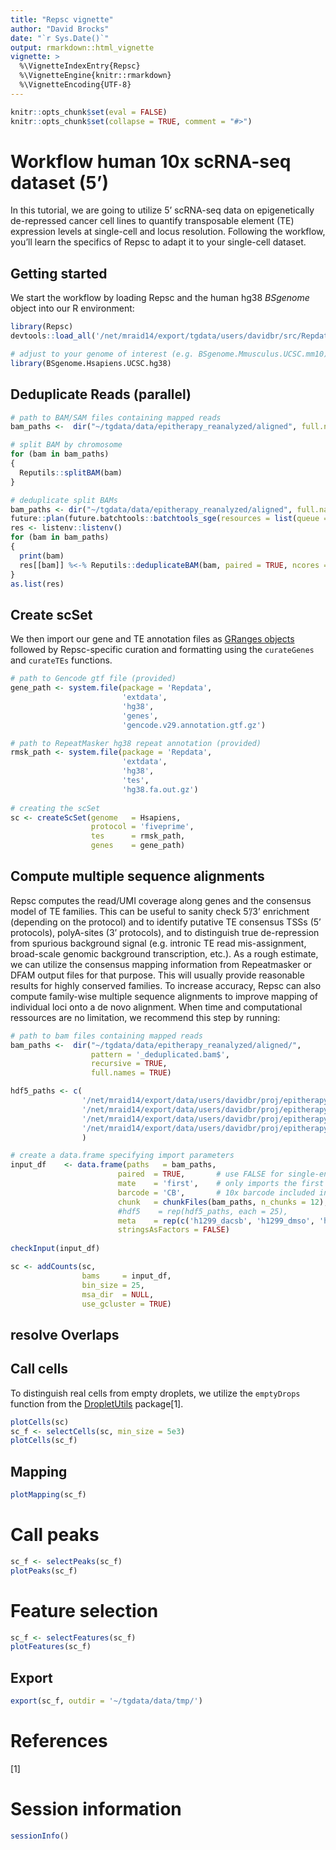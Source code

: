 ```yaml
---
title: "Repsc vignette"
author: "David Brocks"
date: "`r Sys.Date()`"
output: rmarkdown::html_vignette
vignette: >
  %\VignetteIndexEntry{Repsc}
  %\VignetteEngine{knitr::rmarkdown}
  %\VignetteEncoding{UTF-8}
---
```


```r
knitr::opts_chunk$set(eval = FALSE)
knitr::opts_chunk$set(collapse = TRUE, comment = "#>")
```

# Workflow human 10x scRNA-seq dataset (5')
In this tutorial, we are going to utilize 5' scRNA-seq data on epigenetically de-repressed cancer cell lines to quantify transposable element (TE) expression levels at single-cell and locus resolution. Following the workflow, you'll learn the specifics of Repsc to adapt it to your single-cell dataset.


## Getting started

We start the workflow by loading Repsc and the human hg38 _BSgenome_ object into our R environment:
```r
library(Repsc)
devtools::load_all('/net/mraid14/export/tgdata/users/davidbr/src/Repdata/')

# adjust to your genome of interest (e.g. BSgenome.Mmusculus.UCSC.mm10)
library(BSgenome.Hsapiens.UCSC.hg38)
```

## Deduplicate Reads (parallel)
```r
# path to BAM/SAM files containing mapped reads                         
bam_paths <-  dir("~/tgdata/data/epitherapy_reanalyzed/aligned", full.names = TRUE, pattern = 'bam.bam$')

# split BAM by chromosome
for (bam in bam_paths)
{
  Reputils::splitBAM(bam)
}

# deduplicate split BAMs
bam_paths <- dir("~/tgdata/data/epitherapy_reanalyzed/aligned", full.names = TRUE, pattern = 'chr[0-9, X, Y, MT]*.bam$')
future::plan(future.batchtools::batchtools_sge(resources = list(queue = "all.q", threads = 3, memory = 25), workers = Inf))
res <- listenv::listenv()
for (bam in bam_paths)
{
  print(bam)
  res[[bam]] %<-% Reputils::deduplicateBAM(bam, paired = TRUE, ncores = 3, align_dist = 1e3) %packages% "data.table"
}
as.list(res)
```

## Create scSet

We then import our gene and TE annotation files as [GRanges objects](https://bioconductor.org/packages/release/bioc/vignettes/GenomicRanges/inst/doc/GenomicRangesIntroduction.html) followed by Repsc-specific curation and formatting using the `curateGenes` and `curateTEs` functions.
```r
# path to Gencode gtf file (provided)
gene_path <- system.file(package = 'Repdata', 
                         'extdata',
                         'hg38',
                         'genes',                         
                         'gencode.v29.annotation.gtf.gz')

# path to RepeatMasker hg38 repeat annotation (provided)
rmsk_path <- system.file(package = 'Repdata', 
                         'extdata',
                         'hg38',
                         'tes',                         
                         'hg38.fa.out.gz')
                         
# creating the scSet
sc <- createScSet(genome   = Hsapiens,
                  protocol = 'fiveprime',
                  tes      = rmsk_path,
                  genes    = gene_path)
```

## Compute multiple sequence alignments

Repsc computes the read/UMI coverage along genes and the consensus model of TE families. This can be useful to sanity check 5'/3' enrichment (depending on the protocol) and to identify putative TE consensus TSSs (5' protocols), polyA-sites (3' protocols), and to distinguish true de-repression from spurious background signal (e.g. intronic TE read mis-assignment, broad-scale genomic background transcription, etc.). As a rough estimate, we can utilize the consensus mapping information from Repeatmasker or DFAM output files for that purpose. This will usually provide reasonable results for highly conserved families. To increase accuracy, Repsc can also compute family-wise multiple sequence alignments to improve mapping of individual loci onto a de novo alignment. When time and computational ressources are no limitation, we recommend this step by running:

```r
# path to bam files containing mapped reads                         
bam_paths <-  dir("~/tgdata/data/epitherapy_reanalyzed/aligned/", 
                  pattern = '_deduplicated.bam$', 
                  recursive = TRUE,
                  full.names = TRUE)

hdf5_paths <- c(
                '/net/mraid14/export/data/users/davidbr/proj/epitherapy/data/hct116/10x/dmso/hct116_DMSO/outs/filtered_gene_bc_matrices_h5.h5',
                '/net/mraid14/export/data/users/davidbr/proj/epitherapy/data/hct116/10x/dacsb/hct116_DACSB/outs/filtered_gene_bc_matrices_h5.h5',
                '/net/mraid14/export/data/users/davidbr/proj/epitherapy/data/h1299/10x/dmso/h1299_DMSO/outs/filtered_gene_bc_matrices_h5.h5',
                '/net/mraid14/export/data/users/davidbr/proj/epitherapy/data/h1299/10x/dacsb/h1299_DACSB/outs/filtered_gene_bc_matrices_h5.h5'
                )             

# create a data.frame specifying import parameters                 
input_df    <- data.frame(paths   = bam_paths,
                        paired  = TRUE,       # use FALSE for single-end libraries
                        mate    = 'first',    # only imports the first mate of properly aligned read pairs, set to NA when using single-end libraries
                        barcode = 'CB',       # 10x barcode included in BAM flag
                        chunk   = chunkFiles(bam_paths, n_chunks = 12),
                        #hdf5    = rep(hdf5_paths, each = 25),
                        meta    = rep(c('h1299_dacsb', 'h1299_dmso', 'hct116_dacsb', 'hct116_dmso'), each = 25),
                        stringsAsFactors = FALSE)
                        
checkInput(input_df)                      
```

```r
sc <- addCounts(sc,
                bams     = input_df,
                bin_size = 25,
                msa_dir  = NULL,
                use_gcluster = TRUE)
```

## resolve Overlaps






## Call cells

To distinguish real cells from empty droplets, we utilize the `emptyDrops` function from the [DropletUtils](https://rdrr.io/github/MarioniLab/DropletUtils/) package[1].

```r
plotCells(sc)
sc_f <- selectCells(sc, min_size = 5e3)
plotCells(sc_f)
```

## Mapping
```r
plotMapping(sc_f)
```

# Call peaks
```r
sc_f <- selectPeaks(sc_f)
plotPeaks(sc_f)
```

# Feature selection
```r
sc_f <- selectFeatures(sc_f)
plotFeatures(sc_f)
```

## Export
```r
export(sc_f, outdir = '~/tgdata/data/tmp/')
```
      
# References
[1]   

# Session information
```r
sessionInfo()
```          